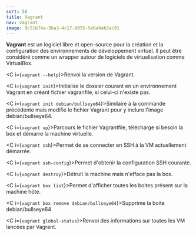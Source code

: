 ```yaml
---
sort: 56
title: Vagrant
nav: vagrant
image: 9c51b74a-3ba3-4c17-8055-5e6a9ab3ac91
---
```


**Vagrant** est un logiciel libre et open-source pour la création et la configuration des environnements de développement virtuel. Il peut être considéré comme un wrapper autour de logiciels de virtualisation comme VirtualBox.

<C i={`vagrant --help`}>Renvoi la version de Vagrant.</C>

<C i={`vagrant init`}>Initialise le dossier courant en un environnement Vagrant en créant fichier vagranfile, si celui-ci n'existe pas.</C>

<C i={`vagrant init debian/bullseye64`}>Similaire à la commande précédente mais modifie le fichier Vagrant pour y inclure l'image debian/bullseye64.</C>

<C i={`vagrant up`}>Parcours le fichier Vagrantfile, télécharge si besoin la box et démarre la machine virtuelle.</C>

<C i={`vagrant ssh`}>Permet de se connecter en SSH à la VM actuellement démarrée.</C>

<C i={`vagrant ssh-config`}>Permet d'obtenir la configuration SSH courante.</C>

<C i={`vagrant destroy`}>Détruit la machine mais n'efface pas la box.</C>

<C i={`vagrant box list`}>Permet d'afficher toutes les boites présent sur la machine hôte.</C>

<C i={`vagrant box remove debian/bullseye64`}>Supprime la boite debian/bullseye64</C>

<C i={`vagrant global-status`}>Renvoi des informations sur toutes les VM lancées par Vagrant.</C>



